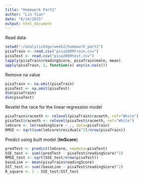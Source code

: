 ```yaml
---
title: "Homework Part2"
author: "Lin Tian"
date: "6/14/2015"
output: html_document
---
```


Read data

```r
setwd("~/analyticEdge/week2/homework_part2")
pisaTrain <- read.csv("pisa2009train.csv")
pisaTest <- read.csv("pisa2009test.csv")
tapply(pisaTrain$readingScore, pisaTrain$male, mean)
apply(pisaTrain, 2, function(x) any(is.na(x)))
```

Remove na value

```r
pisaTrain <- na.omit(pisaTrain)
pisaTest <- na.omit(pisaTest)
dim(pisaTrain)
dim(pisaTest)
```

Revelel the race for the linear regression model

```r
pisaTrain$raceeth <- relevel(pisaTrain$raceeth, ref="White")
pisaTest$raceeth <- relevel(pisaTest$raceeth, ref="White")
lmScore <- lm(readingScore ~ ., data=pisaTrain)
RMSE <- sqrt(sum(lmScore$residuals^2)/nrow(pisaTrain))
```

Predict using built model (**lmScore**)

```r
predTest <- predict(lmScore, newdata=pisaTest)
SSE_test <- sum((predTest - pisaTest$readingScore)^2)
RMSE_test <- sqrt(SSE_test/nrow(pisaTest))
baseLine <- mean(pisaTrain$readingScore)
SST_test <- sum((baseLine - pisaTest$readingScore)^2)
R_square <- 1 - SSE_test/SST_test
```


